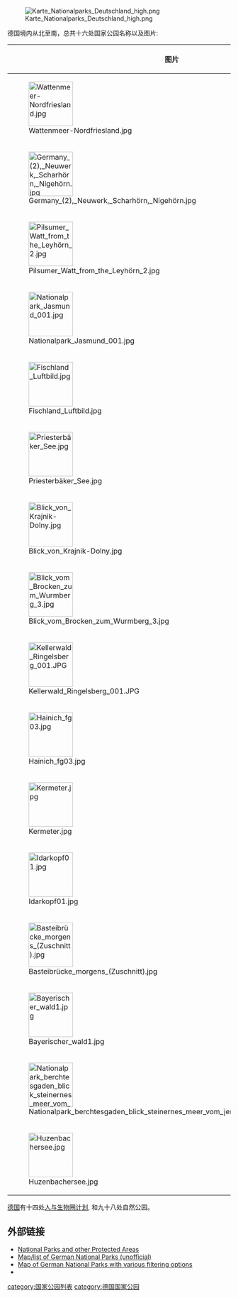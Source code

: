 [[File:Karte_Nationalparks_Deutschland_high.png|thumb]]

德国境内从北至南，总共十六处国家公园名称以及图片:

{| class="wikitable sortable"
|-
! 图片 !! 名称 
|-
| [[File:Wattenmeer-Nordfriesland.jpg|100px]]
| [[石勒苏益格-荷尔斯泰因瓦登海国家公园|石勒苏益格-荷尔斯泰因瓦登海国家公园]]
|-
| [[File:Germany_(2),_Neuwerk,_Scharhörn,_Nigehörn.jpg|100px]]
| [[汉堡瓦登海国家公园|汉堡瓦登海国家公园]]
|-
| [[File:Pilsumer_Watt_from_the_Leyhörn_2.jpg|100px]]
| [[下萨克森瓦登海国家公园|下萨克森瓦登海国家公园]]
|-
| [[File:Nationalpark_Jasmund_001.jpg|100px]]
| [[亚斯蒙德国家公园|亚斯蒙德国家公园]]
|-
| [[File:Fischland_Luftbild.jpg|100px]]
| [[西波美拉尼亚潟湖地区国家公园|西波美拉尼亚潟湖地区国家公园]]
|-
| [[File:Priesterbäker_See.jpg|100px]]
| [[米利茨国家公园|米利茨国家公园]]
|-
| [[File:Blick_von_Krajnik-Dolny.jpg|100px]]
| [[下奥得河河谷国家公园|下奥得河河谷国家公园]]
|-
| [[File:Blick_vom_Brocken_zum_Wurmberg_3.jpg|100px]]
| [[哈尔茨国家公园|哈尔茨国家公园]]
|-
| [[File:Kellerwald_Ringelsberg_001.JPG|100px]]
| [[凯勒森林埃德湖国家公园|凯勒森林埃德湖国家公园]]
|-
| [[File:Hainich_fg03.jpg|100px]]
| [[海尼希国家公园|海尼希国家公园]]
|-
| [[File:Kermeter.jpg|100px]]
| [[艾弗尔国家公园|艾弗尔国家公园]]
|-
| [[File:Idarkopf01.jpg|100px]]
| [[Nationalpark_Hunsrück-Hochwald|Hunsrück-Hochwald National Park]]
|-
| [[File:Basteibrücke_morgens_(Zuschnitt).jpg|100px]]
| [[萨克森瑞士国家公园|萨克森瑞士国家公园]]
|-
| [[File:Bayerischer_wald1.jpg|100px]]
| [[巴伐利亚森林国家公园|巴伐利亚森林国家公园]]
|-
| [[File:Nationalpark_berchtesgaden_blick_steinernes_meer_vom_jenner_ds_wv_09_2011.jpg|100px]]
| [[贝希特斯加登国家公园|贝希特斯加登国家公园]]
|-
| [[File:Huzenbachersee.jpg|100px]]
| [[黑森林国家公园|黑森林国家公园]]
|}

[[德国|德国]]有十四处[[人与生物圈计划|人与生物圈计划]], 和九十八处自然公园。

== 外部链接 ==
{{Commons category|National parks of Germany}}
*[http://www.parks.it/world/DE/Eindex.html National Parks and other Protected Areas] {{Wayback|url=http://www.parks.it/world/DE/Eindex.html |date=20160303225857 }}
*[http://www.germany-tourism.de/ENG/nature_active_recreation/2711.htm Map/list of German National Parks (unofficial)] {{Wayback|url=http://www.germany-tourism.de/ENG/nature_active_recreation/2711.htm |date=20110927014900 }}
*[http://www.tixik.com/map-of-national-parks-in-germany-3751073.htm Map of German National Parks with various filtering options] {{Wayback|url=http://www.tixik.com/map-of-national-parks-in-germany-3751073.htm |date=20160304093539 }}
*{{osmrelation-inline|335602}}

{{模板:德国国家公园}}
{{模板:欧洲题目}}
{{国家公园列表}}
[[category:国家公园列表|category:国家公园列表]]
[[category:德国国家公园|category:德国国家公园]]